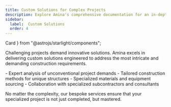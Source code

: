 ```yaml
---
title: Custom Solutions for Complex Projects
description: Explore Amina's comprehensive documentation for an in-depth look at our premium tools and construction services. 
sidebar:
  label:  Custom Solutions
  order: 4
---
```


  Card
} from "@astrojs/starlight/components";

Challenging projects demand innovative solutions. Amina excels in delivering custom solutions engineered to address the most intricate and demanding construction requirements.

<Card title="Our custom services provide:" icon="puzzle">
  - Expert analysis of unconventional project demands
  - Tailored construction methods for unique structures
  - Specialized materials and equipment sourcing
  - Collaboration with specialized subcontractors and consultants
</Card>

No matter the complexity, our bespoke services ensure that your specialized project is not just completed, but mastered.